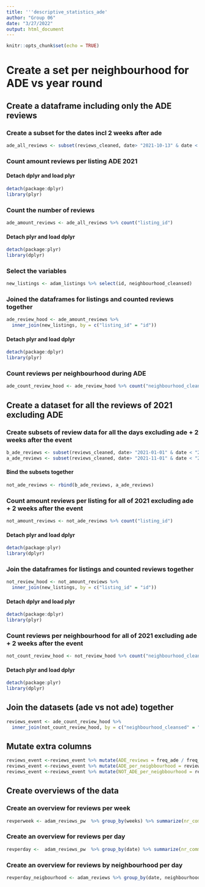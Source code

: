 ```yaml
---
title: '''descriptive_statistics_ade'
author: "Group 06"
date: "3/27/2022"
output: html_document
---
```


```r
knitr::opts_chunk$set(echo = TRUE)
```
# Create a set per neighbourhood for ADE vs year round
## Create a dataframe including only the ADE reviews
### Create a subset for the dates incl 2 weeks after ade
```r
ade_all_reviews <- subset(reviews_cleaned, date> "2021-10-13" & date < "2021-10-31")
```
### Count amount reviews per listing ADE 2021
#### Detach dplyr and load plyr
```r
detach(package:dplyr)
library(plyr)
```
### Count the number of reviews
```r
ade_amount_reviews <- ade_all_reviews %>% count("listing_id")
```
#### Detach plyr and load dplyr
```r
detach(package:plyr)
library(dplyr)
```
### Select the variables 
```r
new_listings <- adam_listings %>% select(id, neighbourhood_cleansed)
```
### Joined the dataframes for listings and counted reviews together
```r
ade_review_hood <- ade_amount_reviews %>%
  inner_join(new_listings, by = c("listing_id" = "id"))
```
#### Detach plyr and load dplyr
```r
detach(package:dplyr)
library(plyr)
```
### Count reviews per neighbourhood during ADE
```r
ade_count_review_hood <- ade_review_hood %>% count("neighbourhood_cleansed")
```
## Create a dataset for all the reviews of 2021 excluding ADE
### Create subsets of review data for all the days excluding ade + 2 weeks after the event
```r
b_ade_reviews <- subset(reviews_cleaned, date> "2021-01-01" & date < "2021-10-12")
a_ade_reviews <- subset(reviews_cleaned, date> "2021-11-01" & date < "2021-12-31")
```
#### Bind the subsets together
```r
not_ade_reviews <- rbind(b_ade_reviews, a_ade_reviews)
```
### Count amount reviews per listing for all of 2021 excluding ade + 2 weeks after the event
```r
not_amount_reviews <- not_ade_reviews %>% count("listing_id")
```
#### Detach plyr and load dplyr
```r
detach(package:plyr)
library(dplyr)
```
### Join the dataframes for listings and counted reviews together
```r
not_review_hood <- not_amount_reviews %>%
  inner_join(new_listings, by = c("listing_id" = "id"))
```
#### Detach dplyr and load plyr
```r
detach(package:dplyr)
library(plyr)
```
### Count reviews per neighbourhood for all of 2021 excluding ade + 2 weeks after the event
```r
not_count_review_hood <- not_review_hood %>% count("neighbourhood_cleansed")
```
#### Detach plyr and load dplyr
```r
detach(package:plyr)
library(dplyr)
```
## Join the datasets (ade vs not ade) together
```r
reviews_event <- ade_count_review_hood %>%
  inner_join(not_count_review_hood, by = c("neighbourhood_cleansed" = "neighbourhood_cleansed"), suffix = c("_ade", "_year_round"))
```
## Mutate extra columns
```r
reviews_event <-reviews_event %>% mutate(ADE_reviews = freq_ade / freq_year_round)
reviews_event <-reviews_event %>% mutate(ADE_per_neigbbourhood = reviews_event$freq_ade/sum(reviews_event$freq_ade)*100)
reviews_event <-reviews_event %>% mutate(NOT_ADE_per_neigbbourhood = reviews_event$freq_year_round/sum(reviews_event$freq_year_round)*100)
```
## Create overviews of the data
### Create an overview for reviews per week
```r
revperweek <- adam_reviews_pw  %>% group_by(weeks) %>% summarize(nr_comments = sum(comments, NA.rm=FALSE))
```
### Create an overview for reviews per day
```r
revperday <-  adam_reviews_pw  %>% group_by(date) %>% summarize(nr_comments = sum(comments, NA.rm=FALSE))
```
### Create an overview for reviews by neighbourhood per day
```r
revperday_neigbourhood <- adam_reviews %>% group_by(date, neighbourhood_cleansed) %>% summarize(nr_comments = sum(comments, na.rm=TRUE))
```